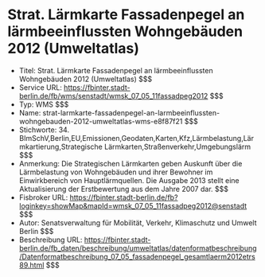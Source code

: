 # Strat. Lärmkarte Fassadenpegel an lärmbeeinflussten Wohngebäuden 2012 (Umweltatlas)
- Titel: Strat. Lärmkarte Fassadenpegel an lärmbeeinflussten Wohngebäuden 2012 (Umweltatlas) $$$
- Service URL: https://fbinter.stadt-berlin.de/fb/wms/senstadt/wmsk_07_05_11fassadpeg2012 $$$
- Typ: WMS $$$
- Name: strat-larmkarte-fassadenpegel-an-larmbeeinflussten-wohngebauden-2012-umweltatlas-wms-e8f87f21 $$$
- Stichworte: 34. BImSchV,Berlin,EU,Emissionen,Geodaten,Karten,Kfz,Lärmbelastung,Lärmkartierung,Strategische Lärmkarten,Straßenverkehr,Umgebungslärm $$$
- Anmerkung: Die Strategischen Lärmkarten geben Auskunft über die Lärmbelastung von Wohngebäuden und ihrer Bewohner im Einwirkbereich von Hauptlärmquellen. Die Ausgabe 2013 stellt eine Aktualisierung der Erstbewertung aus dem Jahre 2007 dar. $$$
- Fisbroker URL: https://fbinter.stadt-berlin.de/fb?loginkey=showMap&mapId=wmsk_07_05_11fassadpeg2012@senstadt $$$
- Autor: Senatsverwaltung für Mobilität, Verkehr, Klimaschutz und Umwelt Berlin $$$
- Beschreibung URL: https://fbinter.stadt-berlin.de/fb_daten/beschreibung/umweltatlas/datenformatbeschreibung/Datenformatbeschreibung_07_05_fassadenpegel_gesamtlaerm2012etrs89.html $$$
